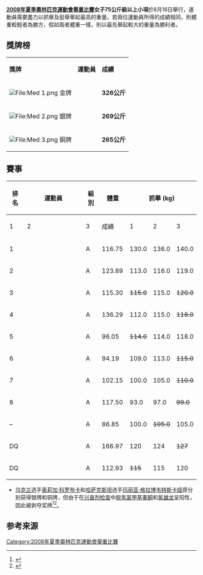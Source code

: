 {{2008年奥运会举重}}
'''[[2008年夏季奧林匹克運動會舉重比賽|2008年夏季奧林匹克運動會舉重比賽]]女子75公斤級以上小項'''於8月16日舉行，運動員需要盡力以抓舉及挺舉舉起最高的重量。若兩位運動員所得的成績相同，則體重較輕者為勝方，假如兩者體重一樣，則以最先舉起較大的重量為勝利者。



== 獎牌榜 ==
{| class="wikitable"
|- bgcolor="#efefef"
| '''獎牌'''
| '''運動員'''
| '''成績'''
|-
| bgcolor="gold" | [[File:Med_1.png|File:Med 1.png]] 金牌
|{{flagIOCathlete|[[張美蘭|張美蘭]]|KOR|2008年夏季}}||'''326公斤'''
|-
| bgcolor="silver" | [[File:Med_2.png|File:Med 2.png]] 銀牌
|{{flagIOCathlete|[[埃莱·奥佩洛格|埃莱·奥佩洛格]]|SAM|2008年夏季}}||'''269公斤'''
|-
| bgcolor="cc9966" | [[File:Med_3.png|File:Med 3.png]] 銅牌
|{{flagIOCathlete|[[玛丽亚姆·奥斯曼|玛丽亚姆·奥斯曼]]|NGR|2008年夏季}}||'''265公斤'''
|}


== 賽事 ==
{|class = "wikitable" style="text-align:center;"
! rowspan=2| 排名
! rowspan=2 width=305|運動員
! rowspan=2 width=20|組別
! rowspan=2 width=50|體重
!colspan=4| 抓舉 (kg)
!colspan=4| 挺舉 (kg)
!rowspan=2 width=60| 總成績 (kg)
|-
! width=40|1
! width=40|2
! width=40|3
! width=60|成績
! width=40|1
! width=40|2
! width=40|3
! width=60|成績
|-bgcolor=gold 
| 1 ||align=left| {{flagIOCathlete|[[張美蘭|張美蘭]]|KOR|2008年夏季}} || A || 116.75 || 130.0 || 136.0 || 140.0 || 140.0 '''WR''' || 175.0 || 183.0 || 186.0 || 186.0 '''WR''' || 326.0 '''WR'''
|-bgcolor=silver 
| 2 ||align=left| {{flagIOCathlete|[[埃莱·奥佩洛格|埃莱·奥佩洛格]]|SAM|2008年夏季}} || A || 123.89 || 113.0 || 116.0 || 119.0 || 119.0 || 145.0 || 150.0 || <s>152.0</s> || 150.0 || 269.0
|-bgcolor=cc9966 
| 3 ||align=left| {{flagIOCathlete|[[玛丽亚姆·奥斯曼|玛丽亚姆·奥斯曼]]|NGR|2008年夏季}} || A || 115.30 || <s>115.0</s> || 115.0 || <s>120.0</s> || 115.0 || 145.0 || 150.0 || <s>156.0</s> || 150.0 || 265.0
|-
| 4 ||align=left| {{flagIOCathlete|[[谢里尔·霍沃思|谢里尔·霍沃思]]|USA|2008年夏季}} || A || 136.29 || 112.0 || 115.0 || <s>118.0</s> || 115.0 || 140.0 || 144.0 || <s>150.0</s> || 144.0 || 259.0
|-
| 5 ||align=left| {{flagIOCathlete|[[尤利娅·多夫哈尔|尤利娅·多夫哈尔]]|UKR|2008年夏季}} || A || 96.05 || <s>114.0</s> || 114.0 || 118.0 || 118.0 || <s>140.0</s> || 140.0 || <s>147.0</s> || 140.0 || 258.0
|-
| 6 ||align=left| {{flagIOCathlete|[[德博拉·洛夫利|德博拉·洛夫利]]|AUS|2008年夏季}} || A || 94.19 || 109.0 || 113.0 || <s>115.0</s> || 113.0 || <s>135.0</s> || 135.0 || <s>140.0</s> || 135.0 || 248.0
|-
| 7 ||align=left| {{flagIOCathlete|[[维多利亚·马夫里祖|维多利亚·马夫里祖]]|GRE|2008年夏季}} || A || 102.15 || 100.0 || 105.0 || <s>110.0</s> || 105.0 || 121.0 || 126.0 || <s>128.0</s> || 126.0 || 231.0
|-
| 8 ||align=left| {{flagIOCathlete|[[克里斯蒂娜·科尔内霍|克里斯蒂娜·科尔内霍]]|PER|2008年夏季}} || A || 117.50 || 93.0 || 97.0 || <s>99.0</s> || 97.0 || 123.0 || 128.0 || <s>130.0</s> || 128.0 || 225.0
|-
| – ||align=left| {{flagIOCathlete|[[埃娃·迪马斯|埃娃·迪马斯]]|ESA|2008年夏季}} || A || 86.85 || 100.0 || <s>105.0</s> || 105.0 || 105.0 || <s>125.0</s> || <s>127.0</s> || <s>127.0</s> || – || DNF
|-bgcolor=pink
| DQ ||align=left| {{flagIOCathlete|[[奥莉加·科罗布卡|奥莉加·科罗布卡]]|UKR|2008年夏季}} || A || 166.97 || 120 || 124 || <s>127</s> || 124 || 150 || 153 || — || 153 || <s>'''277'''</s>
|-bgcolor=pink
| DQ ||align=left| {{flagIOCathlete|[[玛丽亚·格拉博韦特斯卡娅|玛丽亚·格拉博韦特斯卡娅]]|KAZ|2008年夏季}} || A || 112.93 || <s>115</s> || 115 || 120 || 120 || 145 || <s>150</s> || 150 || 150 || <s>'''270'''</s>
|}

* [[2008年夏季奥林匹克运动会乌克兰代表团|乌克兰]]选手[[奥莉加·科罗布卡|奥莉加·科罗布卡]]和[[2008年夏季奥林匹克运动会哈萨克斯坦代表团|哈萨克斯坦]]选手[[玛丽亚·格拉博韦特斯卡娅|玛丽亚·格拉博韦特斯卡娅]]原分别获得银牌和铜牌，但由于在[[兴奋剂检查|兴奋剂检查]]中[[脱氢氯甲基睾酮|脱氢氯甲基睾酮]]和[[氧雄龙|氧雄龙]]呈阳性，因此被剥夺奖牌<ref name="iwf">{{Cite web |url=http://www.iwf.net/2016/08/24/public-disclosures-5/ |title=Public Disclosures |language=en |accessdate=2021-08-07 |date=2016-08-24 |archive-date=2016-08-31 |archive-url=https://web.archive.org/web/20160831160232/http://www.iwf.net/2016/08/24/public-disclosures-5/ }}</ref><ref>{{cite web|title=IOC sanctions 16 athletes for failing anti-doping test at Beijing 2008|url=https://www.olympic.org/news/ioc-sanctions-16-athletes-for-failing-anti-doping-tests-at-beijing-2008|publisher=[[IOC|IOC]]|language=en|accessdate=2021-08-07|date=2016-11-17|archive-date=2019-10-11|archive-url=https://web.archive.org/web/20191011135844/https://www.olympic.org/news/ioc-sanctions-16-athletes-for-failing-anti-doping-tests-at-beijing-2008}}</ref>。

== 参考来源 ==
{{reflist}}

[[Category:2008年夏季奧林匹克運動會舉重比賽|Category:2008年夏季奧林匹克運動會舉重比賽]]